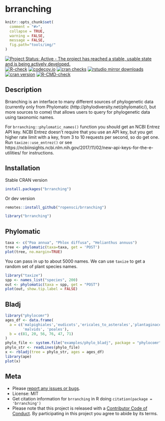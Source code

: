 brranching
==========

```r
knitr::opts_chunk$set(
  comment = "#>",
  collapse = TRUE,
  warning = FALSE,
  message = FALSE,
  fig.path="tools/img/"
)
```

<!-- badges: start -->

[![Project Status: Active - The project has reached a stable, usable state and is being actively developed.](https://www.repostatus.org/badges/latest/active.svg)](https://www.repostatus.org/#active)
[![R-check](https://github.com/ropensci/brranching/workflows/R-check/badge.svg)](https://github.com/ropensci/brranching/actions/)
[![codecov.io](https://codecov.io/github/ropensci/brranching/coverage.svg?branch=master)](https://codecov.io/github/ropensci/brranching?branch=master)
[![cran checks](https://cranchecks.info/badges/worst/brranching)](https://cranchecks.info/pkgs/brranching)
[![rstudio mirror downloads](https://cranlogs.r-pkg.org/badges/brranching)](https://github.com/r-hub/cranlogs.app)
[![cran version](https://www.r-pkg.org/badges/version/brranching)](https://cran.r-project.org/package=brranching)
[![R-CMD-check](https://github.com/LunaSare/brranching/workflows/R-CMD-check/badge.svg)](https://github.com/LunaSare/brranching/actions)
<!-- badges: end -->

## Description

Brranching is an interface to many different sources of phylogenetic data (currently only from Phylomatic (http://phylodiversity.net/phylomatic/), but more sources to come) that allows users to query for phylogenetic data using taxonomic names.

For `brranching::phylomatic_names()` function you should get an NCBI Entrez API key. NCBI Entrez doesn't require that
you use an API key, but you get higher rate limit with a key, from 3 to 10 requests per second, so do
get one. Run `taxize::use_entrez()` or see https://ncbiinsights.ncbi.nlm.nih.gov/2017/11/02/new-api-keys-for-the-e-utilities/
for instructions.

## Installation

Stable CRAN version

```r
install.packages("brranching")
```

Or dev version

```r
remotes::install_github("ropensci/brranching")
```

```r
library("brranching")
```

## Phylomatic

```r
taxa <- c("Poa annua", "Phlox diffusa", "Helianthus annuus")
tree <- phylomatic(taxa=taxa, get = 'POST')
plot(tree, no.margin=TRUE)
```

You can pass in up to about 5000 names. We can use `taxize` to get a random set of plant species names.

```r
library("taxize")
spp <- names_list("species", 200)
out <- phylomatic(taxa = spp, get = "POST")
plot(out, show.tip.label = FALSE)
```

## Bladj

```r
library("phylocomr")
ages_df <- data.frame(
  a = c('malpighiales','eudicots','ericales_to_asterales','plantaginaceae',
        'malvids', 'poales'),
  b = c(81, 20, 56, 76, 47, 71)
)
phylo_file <- system.file("examples/phylo_bladj", package = "phylocomr")
phylo_str <- readLines(phylo_file)
x <- rbladj(tree = phylo_str, ages = ages_df)
library(ape)
plot(x)
```

## Meta

* Please [report any issues or bugs](https://github.com/ropensci/brranching/issues).
* License: MIT
* Get citation information for `brranching` in R doing `citation(package = 'brranching')`
* Please note that this project is released with a [Contributor Code of Conduct](https://ropensci.org/code-of-conduct/). By participating in this project you agree to abide by its terms.
